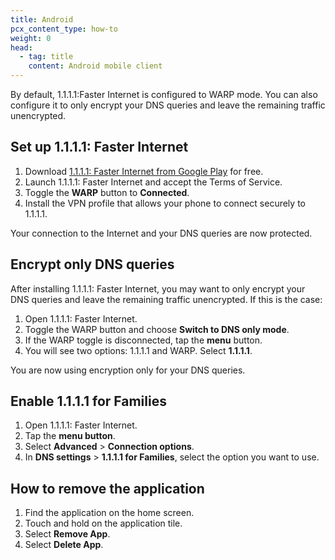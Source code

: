 ```yaml
---
title: Android
pcx_content_type: how-to
weight: 0
head:
  - tag: title
    content: Android mobile client
---
```



<Render file="consumer-warp-download" />

By default, 1.1.1.1:Faster Internet is configured to WARP mode. You can also configure it to only encrypt your DNS queries and leave the remaining traffic unencrypted.

## Set up 1.1.1.1: Faster Internet

1. Download [1.1.1.1: Faster Internet from Google Play](https://play.google.com/store/apps/details?id=com.cloudflare.onedotonedotonedotone) for free.
2. Launch 1.1.1.1: Faster Internet and accept the Terms of Service.
3. Toggle the **WARP** button to **Connected**.
4. Install the VPN profile that allows your phone to connect securely to 1.1.1.1.

Your connection to the Internet and your DNS queries are now protected.

## Encrypt only DNS queries

After installing 1.1.1.1: Faster Internet, you may want to only encrypt your DNS queries and leave the remaining traffic unencrypted. If this is the case:

1. Open 1.1.1.1: Faster Internet.
2. Toggle the WARP button and choose **Switch to DNS only mode**.
3. If the WARP toggle is disconnected, tap the **menu** button.
4. You will see two options: 1.1.1.1 and WARP. Select **1.1.1.1**.

You are now using encryption only for your DNS queries.

## Enable 1.1.1.1 for Families

1. Open 1.1.1.1: Faster Internet.
2. Tap the **menu button**.
3. Select **Advanced** > **Connection options**.
4. In **DNS settings** > **1.1.1.1 for Families**, select the option you want to use.

## How to remove the application

1. Find the application on the home screen.
2. Touch and hold on the application tile.
3. Select **Remove App**.
4. Select **Delete App**.
